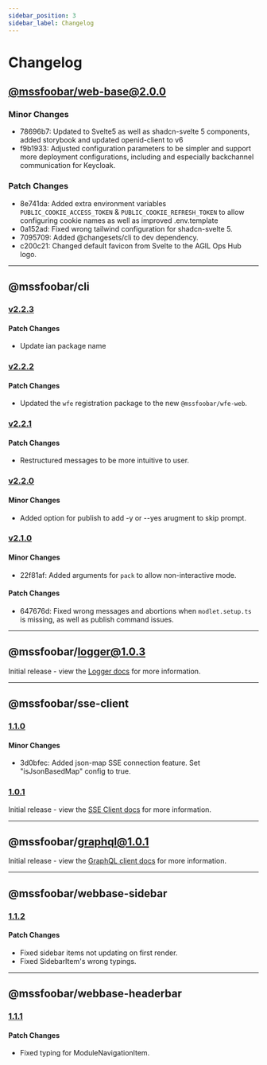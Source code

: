 ```yaml
---
sidebar_position: 3
sidebar_label: Changelog
---
```


# Changelog

## [@mssfoobar/web-base@2.0.0](https://github.com/mssfoobar/web-base/releases/tag/v2.0.0)

### Minor Changes

-   78696b7: Updated to Svelte5 as well as shadcn-svelte 5 components, added storybook and updated openid-client to v6
-   f9b1933: Adjusted configuration parameters to be simpler and support more deployment configurations, including and especially backchannel communication for Keycloak.

### Patch Changes

-   8e741da: Added extra environment variables `PUBLIC_COOKIE_ACCESS_TOKEN` & `PUBLIC_COOKIE_REFRESH_TOKEN` to allow configuring cookie names as well as improved .env.template
-   0a152ad: Fixed wrong tailwind configuration for shadcn-svelte 5.
-   7095709: Added @changesets/cli to dev dependency.
-   c200c21: Changed default favicon from Svelte to the AGIL Ops Hub logo.

---

## @mssfoobar/cli

### [v2.2.3](https://github.com/mssfoobar/web-base-cli/releases/tag/v2.2.3)

#### Patch Changes

-   Update ian package name

### [v2.2.2](https://github.com/mssfoobar/web-base-cli/releases/tag/v2.2.2)

#### Patch Changes

-   Updated the `wfe` registration package to the new `@mssfoobar/wfe-web`.

### [v2.2.1](https://github.com/mssfoobar/web-base-cli/releases/tag/v2.2.1)

#### Patch Changes

-   Restructured messages to be more intuitive to user.

### [v2.2.0](https://github.com/mssfoobar/web-base-cli/releases/tag/v2.2.0)

#### Minor Changes

-   Added option for publish to add -y or --yes arugment to skip prompt.

### [v2.1.0](https://github.com/mssfoobar/web-base-cli/releases/tag/v2.1.0)

#### Minor Changes

-   22f81af: Added arguments for `pack` to allow non-interactive mode.

#### Patch Changes

-   647676d: Fixed wrong messages and abortions when `modlet.setup.ts` is missing, as well as publish command issues.

---

## @mssfoobar/logger@1.0.3

Initial release - view the [Logger docs](../development/logger.mdx) for more information.

---

## @mssfoobar/sse-client

### [1.1.0](https://github.com/mssfoobar/aoh-web-lib/pkgs/npm/sse-client/387761298)

#### Minor Changes

-   3d0bfec: Added json-map SSE connection feature. Set "isJsonBasedMap" config to true.

### [1.0.1](https://github.com/mssfoobar/aoh-web-lib/pkgs/npm/sse-client/341310932)

Initial release - view the [SSE Client docs](../development/sse-client.mdx) for more information.

---

## @mssfoobar/graphql@1.0.1

Initial release - view the [GraphQL client docs](../development/graphql-client.mdx) for more information.

---

## @mssfoobar/webbase-sidebar

### [1.1.2](https://github.com/mssfoobar/aoh-web-layout/pkgs/npm/webbase-sidebar/394785363)

#### Patch Changes

-   Fixed sidebar items not updating on first render.
-   Fixed SidebarItem's wrong typings.

---

## @mssfoobar/webbase-headerbar

### [1.1.1](https://github.com/orgs/mssfoobar/packages/npm/package/webbase-headerbar)

#### Patch Changes

-   Fixed typing for ModuleNavigationItem.
